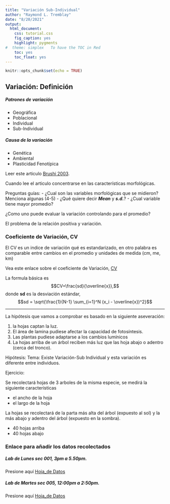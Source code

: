 ```yaml
---
title: "Variación Sub-Individual"
author: "Raymond L. Tremblay"
date: "8/20/2021"
output:
  html_document:
    css: tutorial.css
    fig_caption: yes
    highlight: pygments
#  theme: simplex   To have the TOC in Red
    toc: yes
    toc_float: yes
---
```


```r
knitr::opts_chunk$set(echo = TRUE)
```

## Variación: Definición

##### Patrones de variación

+ Geográfica
+ Poblacional
+ Individual
+ Sub-Individual

##### Causa de la variación

+ Genética
+ Ambiental
+ Plasticidad Fenotípica


Leer este articulo [Brushi 2003](PDF/2003AnnBotanyRoveri.pdf).
 
 Cuando lee el articulo concentrarse en las características morfológicas. 
 
 Preguntas guías:
       - ¿Cual son las variables morfológicas que se midieron? Menciona algunas (4-5)
       - ¿Qué quiere decir ***Mean*** y  ***s.d.***?
       - ¿Cual variable tiene mayor promedio?
       
¿Como uno puede evaluar la variación controlando para el promedio?

El problema de la relación positiva y variación.
       
 
### Coeficiente de Variación, CV
 
 El CV es un indice de variación qué es estandarizado, en otro palabra es comparable entre cambios en el promedio y unidades de medida (cm, me, km)
 
 Vea este enlace sobre el coeficiente de Variación, [CV](https://en.wikipedia.org/wiki/Coefficient_of_variation)
 
 La formula  básica es $$CV=\frac{sd}{\overline{x}},$$ donde **sd** es la desviación estándar, $$sd = \sqrt{\frac{1}{N-1} \sum_{i=1}^N (x_i - \overline{x})^2}$$
 
  
-------------------
  
  La hipótesis que vamos a comprobar es basado en la siguiente aseveración:
  
  1. la hojas captan la luz.
  2. El área de lamina pudiese afectar la capacidad de fotosíntesis.
  3. Las plantas pudiese adaptarse a los cambios lumínicos
  4. La hojas arriba de un árbol reciben más luz que las hoja abajo o adentro (cerca del tronco).
  
  
  Hipótesis:  Tema:  Existe Variación-Sub Individual y esta variación es diferente entre individuos.
  
  Ejercicio:
  
  Se recolectará hojas de 3 arboles de la misma especie, se medirá la siguiente características
  
  - el ancho de la hoja
  - el largo de la hoja
  
  La hojas se recolectará de la parta más alta del árbol (expuesto al sol) y la más abajo y adentro del árbol (expuesto en la sombra).
  
  + 40 hojas arriba
  + 40 hojas abajo
  
  
  
### Enlace para añadir los datos recolectados

##### Lab de Lunes sec 001, 3pm a 5.50pm.

Presione aquí [Hoja_de Datos](https://docs.google.com/spreadsheets/d/1V3x81vW59nj_3wiutnvrITYicAEarDbLEy3mVbUQjp0/edit?usp=sharing)


#####  Lab de Martes sec 005, 12:00pm a 2:50pm.

Presione aquí [Hoja_de Datos](https://docs.google.com/spreadsheets/d/1V3x81vW59nj_3wiutnvrITYicAEarDbLEy3mVbUQjp0/edit?usp=sharing)
 



 
  
       
